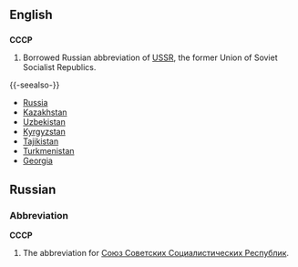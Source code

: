 ==English==

==={{Abbreviation}}===
'''СССР'''
# Borrowed Russian abbreviation of [[USSR]], the former Union of Soviet Socialist Republics.

{{-seealso-}}
*[[Russia]]
*[[Kazakhstan]]
*[[Uzbekistan]]
*[[Kyrgyzstan]]
*[[Tajikistan]]
*[[Turkmenistan]]
*[[Georgia]]

==Russian==
===Abbreviation===
'''CCCP'''
#The abbreviation for [[Союз Советских Социалистических Республик]].